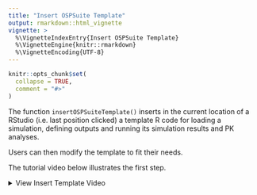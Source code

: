 ```yaml
---
title: "Insert OSPSuite Template"
output: rmarkdown::html_vignette
vignette: >
  %\VignetteIndexEntry{Insert OSPSuite Template}
  %\VignetteEngine{knitr::rmarkdown}
  %\VignetteEncoding{UTF-8}
---
```


```r
knitr::opts_chunk$set(
  collapse = TRUE,
  comment = "#>"
)
```

The function `insertOSPSuiteTemplate()` inserts in the current location of a RStudio (i.e. last position clicked) a template R code for loading a simulation, defining outputs and running its simulation results and PK analyses.

Users can then modify the template to fit their needs.

The tutorial video below illustrates the first step.

<details><summary>View Insert Template Video</summary>

![](videos/inserting-osp-template.mp4){width="90%"}

</details>
